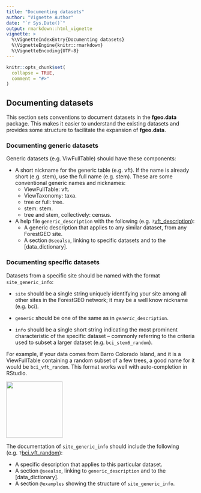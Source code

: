 ```yaml
---
title: "Documenting datasets"
author: "Vignette Author"
date: "`r Sys.Date()`"
output: rmarkdown::html_vignette
vignette: >
  %\VignetteIndexEntry{Documenting datasets}
  %\VignetteEngine{knitr::rmarkdown}
  %\VignetteEncoding{UTF-8}
---
```


```r
knitr::opts_chunk$set(
  collapse = TRUE,
  comment = "#>"
)
```

## Documenting datasets

This section sets conventions to document datasets in the __fgeo.data__ package. This makes it easier to understand the existing datasets and provides some structure to facilitate the expansion of __fgeo.data__.

### Documenting generic datasets

Generic datasets (e.g. ViwFullTable) should have these components:

* A short nickname for the generic table (e.g. vft). If the name is already short (e.g. stem), use the full name (e.g. stem). These are some conventional generic names and nicknames:
    * ViewFullTable: vft.
    * ViewTaxonomy: taxa.
    * tree or full: tree.
    * stem: stem.
    * tree and stem, collectively: census.

* A help file `generic_description` with the following (e.g. `?`[vft_description](https://forestgeo.github.io/fgeo.data/reference/vft_description.html)):
    * A generic description that applies to any similar dataset, from any ForestGEO site.
    * A section `@seealso`, linking to specific datasets and to the [data_dictionary].

### Documenting specific datasets

Datasets from a specific site should be named with the format `site_generic_info`:

* `site` should be a single string uniquely identifying your site among all other sites in the ForestGEO network; it may be a well know nickname (e.g. bci). 
* `generic` should be one of the same as in _`generic`_`_description`. 

* `info` should be a single short string indicating the most prominent characteristic of the specific dataset -- commonly referring to the criteria used to subset a larger dataset (e.g. `bci_stem6_random`).

For example, if your data comes from Barro Colorado Island, and it is a ViewFullTable containing a random subset of a few trees, a good name for it would be `bci_vft_random`. This format works well with auto-completion in RStudio.

<img src="https://i.imgur.com/nFiBnrn.png" align="center" height=150 />

The documentation of `site_generic_info` should include the following (e.g. `?`[bci_vft_random](https://forestgeo.github.io/fgeo.data/reference/vft_bci.html)):

* A specific description that applies to this particular dataset.
* A section `@seealso`, linking to `generic_description` and to the [data_dictionary].
* A section `@examples` showing the structure of `site_generic_info`.
